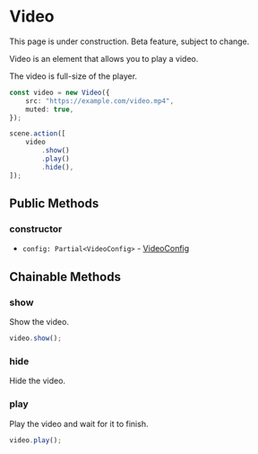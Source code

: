 
# Video

<Callout type="warning" emoji="⚠️">
    This page is under construction.
</Callout>

<Callout type="warning" emoji="⚠️">
    Beta feature, subject to change.
</Callout>

Video is an element that allows you to play a video.

The video is full-size of the player. 

```typescript
const video = new Video({
    src: "https://example.com/video.mp4",
    muted: true,
});

scene.action([
    video
        .show()
        .play()
        .hide(),
]);
```

## Public Methods

### constructor

<Steps>

- `config: Partial<VideoConfig>` - [VideoConfig](../types/VideoConfig)

</Steps>

## Chainable Methods

### show

<Steps>

Show the video.

```typescript
video.show();
```

</Steps>

### hide

<Steps>

Hide the video.

</Steps>

### play

<Steps>

Play the video and wait for it to finish.

```typescript
video.play();
```

</Steps>
